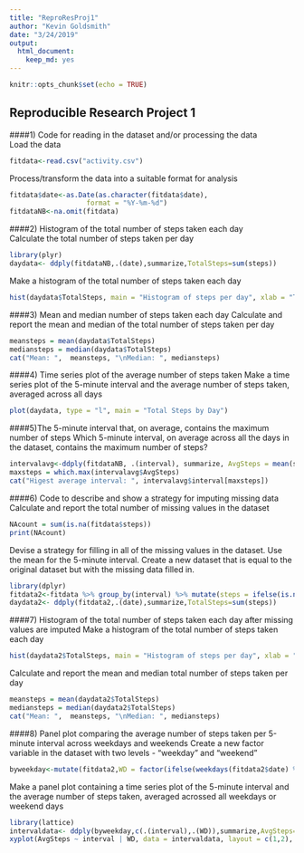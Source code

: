 ```yaml
---
title: "ReproResProj1"
author: "Kevin Goldsmith"
date: "3/24/2019"
output: 
  html_document: 
    keep_md: yes
---
```


```r
knitr::opts_chunk$set(echo = TRUE)
```

## Reproducible Research Project 1 

####1) Code for reading in the dataset and/or processing the data  
Load the data 
```r
fitdata<-read.csv("activity.csv")
```

Process/transform the data into a suitable format for analysis 
```r
fitdata$date<-as.Date(as.character(fitdata$date), 
                   format = "%Y-%m-%d")
fitdataNB<-na.omit(fitdata)
```

####2) Histogram of the total number of steps taken each day  
Calculate the total number of steps taken per day
```r
library(plyr)
daydata<- ddply(fitdataNB,.(date),summarize,TotalSteps=sum(steps))
```

Make a histogram of the total number of steps taken each day
```r
hist(daydata$TotalSteps, main = "Histogram of steps per day", xlab = "Total Steps per Day")
```

####3) Mean and median number of steps taken each day
Calculate and report the mean and median of the total number of steps taken per day

```r
meansteps = mean(daydata$TotalSteps)
mediansteps = median(daydata$TotalSteps)
cat("Mean: ",  meansteps, "\nMedian: ", mediansteps)
```

####4) Time series plot of the average number of steps taken
Make a time series plot of the 5-minute interval and the average number of steps taken, averaged across all days 
```r
plot(daydata, type = "l", main = "Total Steps by Day")
```

####5)The 5-minute interval that, on average, contains the maximum number of steps
Which 5-minute interval, on average across all the days in the dataset, contains the maximum number of steps?
```r
intervalavg<-ddply(fitdataNB, .(interval), summarize, AvgSteps = mean(steps))
maxsteps = which.max(intervalavg$AvgSteps)
cat("Higest average interval: ", intervalavg$interval[maxsteps])
```

####6) Code to describe and show a strategy for imputing missing data
Calculate and report the total number of missing values in the dataset 
```r
NAcount = sum(is.na(fitdata$steps))
print(NAcount)
```

Devise a strategy for filling in all of the missing values in the dataset. Use the mean for the 5-minute interval. Create a new dataset that is equal to the original dataset but with the missing data filled in.

```r
library(dplyr)
fitdata2<-fitdata %>% group_by(interval) %>% mutate(steps = ifelse(is.na(steps), mean(steps, na.rm = TRUE), steps)) %>% ungroup
daydata2<- ddply(fitdata2,.(date),summarize,TotalSteps=sum(steps))
```

####7) Histogram of the total number of steps taken each day after missing values are imputed
Make a histogram of the total number of steps taken each day
```r
hist(daydata2$TotalSteps, main = "Histogram of steps per day", xlab = "Total Steps per Day")
```

Calculate and report the mean and median total number of steps taken per day

```r
meansteps = mean(daydata2$TotalSteps)
mediansteps = median(daydata2$TotalSteps)
cat("Mean: ",  meansteps, "\nMedian: ", mediansteps)
```

####8) Panel plot comparing the average number of steps taken per 5-minute interval across weekdays and weekends
Create a new factor variable in the dataset with two levels - "weekday" and "weekend"
```r
byweekday<-mutate(fitdata2,WD = factor(ifelse(weekdays(fitdata2$date) %in% c("Saturday", "Sunday"),"Weekend","Weekday")))
```

Make a panel plot containing a time series plot of the 5-minute interval and the average number of steps taken, averaged acrossed all weekdays or weekend days 

```r
library(lattice)
intervaldata<- ddply(byweekday,c(.(interval),.(WD)),summarize,AvgSteps=mean(steps))
xyplot(AvgSteps ~ interval | WD, data = intervaldata, layout = c(1,2), type = "l")
```


